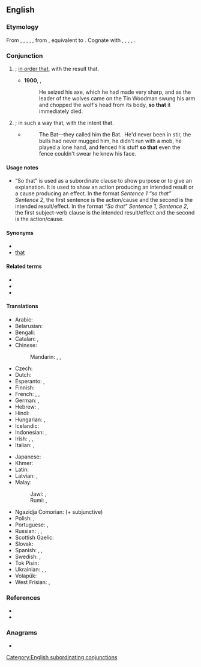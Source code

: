 ==English==

===Etymology===
From {{inh|en|enm|so that}}, {{m|enm|so þat}}, {{m|enm|sa þat}}, {{m|enm|swo þat}}, {{m|enm|swa þat}}, from {{inh|en|ang|swā þæt}}, equivalent to {{af|en|so|that|nocat=1}}. Cognate with {{cog|stq|sodät}}, {{cog|fy|sadat}}, {{cog|nl|zodat}}, {{cog|de|sodaß}}, {{m|de|sodass}}.

===Conjunction===
{{en-con}}

# {{non-gloss definition|Indicates purpose}}; [[in order that]], with the result that.
#: {{ux|en|He must die '''so that''' others might live.}}
#* '''1900''', {{w|L. Frank Baum}}, {{w|The Wonderful Wizard of Oz}}
#*: He seized his axe, which he had made very sharp, and as the leader of the wolves came on the Tin Woodman swung his arm and chopped the wolf's head from its body, '''so that''' it immediately died.
# {{non-gloss definition|Indicates purpose}}; in such a way that, with the intent that.
#: {{ux|en|He tied a complex knot '''so that''' others would find it hard to undo.}}
#* {{RQ:RnhrtHpwd Bat|I|01}}
#*: The Bat—they called him the Bat.{{nb...}}. He'd never been in stir, the bulls had never mugged him, he didn't run with a mob, he played a lone hand, and fenced his stuff '''so that''' even the fence couldn't swear he knew his face.

====Usage notes====
* “So that” is used as a subordinate clause to show purpose or to give an explanation. It is used to show an action producing an intended result or a cause producing an effect. In the format ''Sentence 1 “so that” Sentence 2'', the first sentence is the action/cause and the second is the intended result/effect. In the format ''“So that” Sentence 1, Sentence 2'', the first subject-verb clause is the intended result/effect and the second is the action/cause.

====Synonyms====
* {{l|en|in order that}}
* [[that#Conjunction|that]] {{qualifier|conjunction}}

====Related terms====
* {{l|en|in order}}
* {{l|en|in order for}}
* {{l|en|in order to}}

====Translations====
{{trans-top|in order to}}
* Arabic: {{t|ar|حَتَّى}}
* Belarusian: {{t|be|каб}}
* Bengali: {{t|bn|যাতে}}
* Catalan: {{t+|ca|perquè}} {{q|+ subjunctive}}, {{qualifier|colloquial Valencian}} {{t|ca|per a que}} {{q|+ subjunctive}}
* Chinese:
*: Mandarin: {{t+|cmn|以便|tr=yǐbiàn|sc=Hani}}, {{t+|cmn|為了|sc=Hani}}, {{t+|cmn|为了|tr=wèile|sc=Hani}}
* Czech: {{t+|cs|aby}}
* Dutch: {{t+|nl|zodat}}
* Esperanto: {{t|eo|por ke}} {{q|+ jussive}}, {{t|eo| tiel ke}}
* Finnish: {{t+|fi|jotta}}
* French: {{t+|fr|pour que}} {{q|+ subjunctive}}, {{t+|fr|afin que}} {{q|+ subjunctive}}, {{t+|fr|afin de}} {{q|+ infinitive}}
* German: {{t+|de|damit}}, {{t+|de|sodass}}
* Hebrew: {{t|he|כדי|alt=כדי ש-|tr=k’dey she-}}, {{qualifier|formal}} {{t|he|על מנת|alt=על מנת ש-|tr=‘al menát she-}}
* Hindi: {{t+|hi|ताकि}}
* Hungarian: {{t+|hu|hogy}}, {{t|hu|azért, hogy}}
* Icelandic: {{t|is|þannig að}}
* Indonesian: {{t+|id|agar}}, {{t+|id|supaya}}
* Irish: {{t|ga|i riocht is go}}, {{t|ga|ar nós go}}, {{t|ga|sa chaoi go}}
* Italian: {{t+|it|cosicché}}, {{t+|it|perché}}
{{trans-mid}}
* Japanese: {{t+|ja|ため|tr=...tame ni|alt=...ために|sc=Jpan}}
* Khmer: {{t+|km|ដើម្បី|tr=daəmbəy|sc=Khmr}}
* Latin: {{t+|la|ut}} {{q|+ subjunctive}}
* Latvian: {{t|lv|tāpēc}}, {{t|lv|tāpēc ka}}
* Malay:
*: Jawi: {{t|ms|اݢر|sc=Arab}}, {{t|ms|سوڤايا|sc=Arab}}
*: Rumi: {{t+|ms|agar}}, {{t|ms|supaya}}
* Ngazidja Comorian: {{t|zdj|ili}} (+ subjunctive)
* Polish: {{t+|pl|aby}}, {{t+|pl|żeby}}
* Portuguese: {{t|pt|para que|n}}, {{t|pt|de modo que}}
* Russian: {{t+|ru|что́бы}}, {{t+|ru|чтоб}}, {{t+|ru|да́бы}} {{qualifier|archaic|poetic}}
* Scottish Gaelic: {{t|gd|air chor 's gu}}
* Slovak: {{t|sk|aby}}
* Spanish: {{t|es|para que}} {{q|+ subjunctive}}, {{t|es|de modo que}} {{q|+ subjunctive}}, {{t|es|de manera que}}
* Swedish: {{t+|sv|så}}, {{t|sv|så att}}
* Tok Pisin: {{t|tpi|olsem na}}
* Ukrainian: {{t+|uk|щоб}}, {{t|uk|що́би}}, {{t+|uk|аби́}}
* Volapük: {{t+|vo|dat}}
* West Frisian: {{t|fy|sadat}}, {{t|fy|sa't}}
{{trans-bottom}}

===References===
* {{R:OneLook}}
* {{R:Century 1911}}

===Anagrams===
* {{anagrams|en|a=ahostt|Shatto|atshot|shotta}}

[[Category:English subordinating conjunctions]]